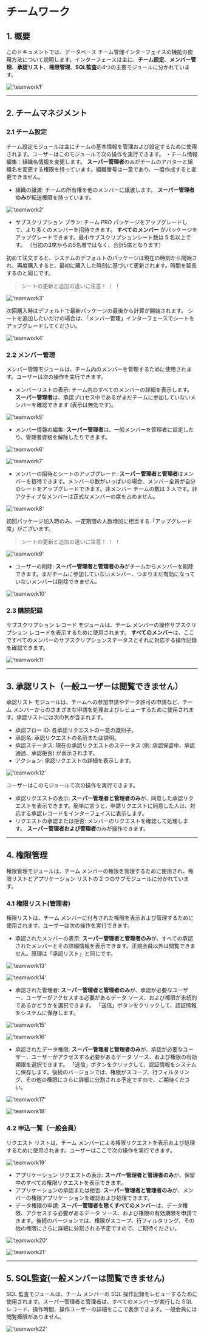 # チームワーク

## 1. 概要
このドキュメントでは、データベース チーム管理インターフェイスの機能の使用方法について説明します。インターフェースは主に、**チーム設定**、**メンバー管理**、**承認リスト**、**権限管理**、**SQL監査**の4つの主要モジュールに分かれています。

!['teamwork1'](/image/teamwork/teamwork1.png)


---

## 2. チームマネジメント
### 2.1 チーム設定
チーム設定モジュールは主にチームの基本情報を管理および設定するために使用されます。ユーザーはこのモジュールで次の操作を実行できます。
・チーム情報編集：組織名情報を変更します。 **スーパー管理者**のみがチームのアバターと組織名を変更する権限を持っています。組織番号は一意であり、一度作成すると変更できません。
- 組織の譲渡: チームの所有権を他のメンバーに譲渡します。 **スーパー管理者のみ**が転送権限を持っています。

!['teamwork2'](/image/teamwork/teamwork2.png)

- サブスクリプション プラン: チーム PRO パッケージをアップグレードして、より多くのメンバーを招待できます。 **すべてのメンバー** がパッケージをアップグレードできます。最小サブスクリプションシート数は 5 名以上です。 （当初の3席からの5名増ではなく、合計5席となります）

初めて注文すると、システムのデフォルトのパッケージは現在の時刻から開始され、再度購入すると、最初に購入した時刻に基づいて更新されます。時間を延長するのと同じです。

> シートの更新と追加の違いに注意！ ！ ！

!['teamwork3'](/image/teamwork/teamwork3.png)

次回購入時はデフォルトで最新パッケージの最後から計算が開始されます。
シートを追加したいだけの場合は、「メンバー管理」インターフェースでシートをアップグレードしてください。

!['teamwork4'](/image/teamwork/teamwork4.png)

### 2.2 メンバー管理
メンバー管理モジュールは、チーム内のメンバーを管理するために使用されます。ユーザーは次の操作を実行できます。
- メンバーリストの表示: チーム内のすべてのメンバーの詳細を表示します。 **スーパー管理者**は、承認プロセス中であるがまだチームに参加していないメンバーを確認できます (表示は無効です)。

!['teamwork5'](/image/teamwork/teamwork5.png)

- メンバー情報の編集: **スーパー管理者**は、一般メンバーを管理者に設定したり、管理者資格を解除したりできます。

!['teamwork6'](/image/teamwork/teamwork6.png)

!['teamwork7'](/image/teamwork/teamwork7.png)

- メンバーの招待とシートのアップグレード: **スーパー管理者と管理者**はメンバーを招待できます。メンバーの数がいっぱいの場合、メンバー全員が自分のシートをアップグレードできます。非メンバー チームの数は 3 人です。非アクティブなメンバーは正式なメンバーの席を占めません。

!['teamwork8'](/image/teamwork/teamwork8.png)

初回パッケージ加入時のみ、一定期間の人数増加に相当する「アップグレード席」がございます。

> シートの更新と追加の違いに注意！ ！ ！

!['teamwork9'](/image/teamwork/teamwork9.png)

- ユーザーの削除: **スーパー管理者と管理者のみ**がチームからメンバーを削除できます。まだチームに参加していないメンバー、つまりまだ有効になっていないメンバーは削除できません。

!['teamwork10'](/image/teamwork/teamwork10.png)

### 2.3 購読記録
サブスクリプション レコード モジュールは、チーム メンバーの操作サブスクリプション レコードを表示するために使用されます。 **すべてのメンバー**は、ここですべてのメンバーのサブスクリプションステータスとそれに対応する操作記録を確認できます。

!['teamwork11'](/image/teamwork/teamwork11.png)

---

## 3. 承認リスト（一般ユーザーは閲覧できません）
承認リスト モジュールは、チームへの参加申請やデータ許可の申請など、チーム メンバーからのさまざまな申請を処理およびレビューするために使用されます。承認リストには次の列が含まれます。
- 承認フロー ID: 各承認リクエストの一意の識別子。
- 承認名: 承認リクエストの名前または説明。
- 承認ステータス: 現在の承認リクエストのステータス (例: 承認保留中、承認通過、承認拒否) が表示されます。
- アクション: 承認リクエストの詳細を表示します。

!['teamwork12'](/image/teamwork/teamwork12.png)

ユーザーはこのモジュールで次の操作を実行できます。
- 承認リクエストの表示: **スーパー管理者と管理者のみ**が、同意した承認リクエストを表示できます。簡単に言うと、申請リクエストに同意した人は、対応する承認レコードをインターフェイスに表示します。
- リクエストの承認または拒否: メンバーのリクエストを確認して処理します。 **スーパー管理者および管理者**のみが操作できます。

---

## 4. 権限管理
権限管理モジュールは、チーム メンバーの権限を管理するために使用され、権限リストとアプリケーション リストの 2 つのサブモジュールに分かれています。
### 4.1 権限リスト(管理者)
権限リストは、チーム メンバーに付与された権限を表示および管理するために使用されます。ユーザーは次の操作を実行できます。
- 承認されたメンバーの表示: **スーパー管理者と管理者のみ**が、すべての承認されたメンバーとその詳細情報を表示できます。正規会員以外は閲覧できません。原理は「承認リスト」と同じです。

!['teamwork13'](/image/teamwork/teamwork13.png)

!['teamwork14'](/image/teamwork/teamwork14.png)


- 承認された管理者: **スーパー管理者と管理者のみ**が、承認が必要なユーザー、ユーザーがアクセスする必要があるデータ ソース、および権限が永続的であるかどうかを選択できます。 「送信」ボタンをクリックして、認証情報をシステムに保存します。


!['teamwork15'](/image/teamwork/teamwork15.png)

!['teamwork16'](/image/teamwork/teamwork16.png)

- 承認されたデータ権限: **スーパー管理者と管理者のみ**が、承認が必要なユーザー、ユーザーがアクセスする必要があるデータ ソース、および権限の有効期限を選択できます。 「送信」ボタンをクリックして、認証情報をシステムに保存します。後続のバージョンでは、権限がスコープ、行フィルタリング、その他の権限にさらに詳細に分割される予定ですので、ご期待ください。

!['teamwork17'](/image/teamwork/teamwork17.png)

!['teamwork18'](/image/teamwork/teamwork18.png)

### 4.2 申込一覧（一般会員）
リクエスト リストは、チーム メンバーによる権限リクエストを表示および処理するために使用されます。ユーザーはここで次の操作を実行できます。

!['teamwork19'](/image/teamwork/teamwork19.png)

- アプリケーション リクエストの表示: **スーパー管理者と管理者のみ**が、保留中のすべての権限リクエストを表示できます。
- アプリケーションの承認または拒否: **スーパー管理者と管理者のみ**が、メンバーの権限アプリケーションを確認および処理できます。
- データ権限の申請: **スーパー管理者を除くすべてのメンバー**は、データ権限、アクセスする必要があるデータ ソース、および権限の有効期限を申請できます。後続のバージョンでは、権限がスコープ、行フィルタリング、その他の権限にさらに詳細に分割される予定ですので、ご期待ください。

!['teamwork20'](/image/teamwork/teamwork20.png)

!['teamwork21'](/image/teamwork/teamwork21.png)

---

## 5. SQL監査(一般メンバーは閲覧できません)
SQL 監査モジュールは、チーム メンバーの SQL 操作記録をレビューするために使用されます。スーパー管理者と管理者は、すべてのメンバーが実行した SQL レコード、操作時間、操作ユーザーの詳細をここで表示できます。一般会員には閲覧権限がありません。


!['teamwork22'](/image/teamwork/teamwork22.png)